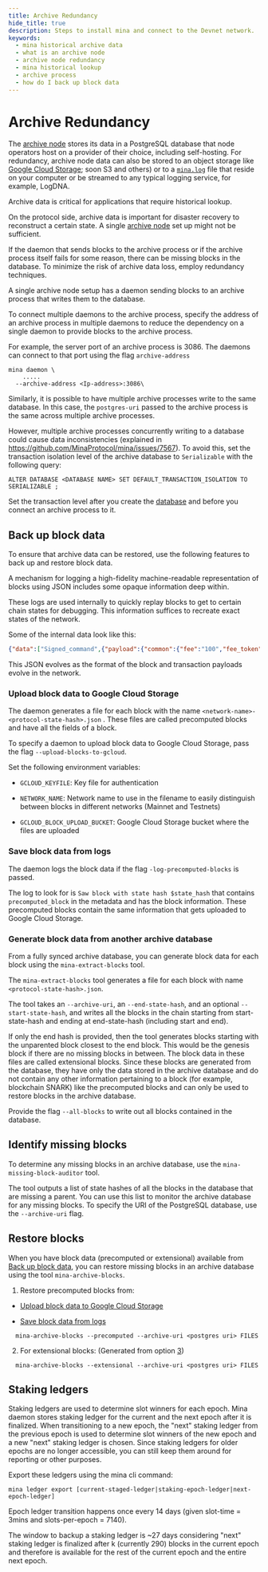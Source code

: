 ```yaml
---
title: Archive Redundancy
hide_title: true
description: Steps to install mina and connect to the Devnet network.
keywords:
  - mina historical archive data
  - what is an archive node
  - archive node redundancy
  - mina historical lookup
  - archive process
  - how do I back up block data
---
```


# Archive Redundancy

The [archive node](/node-operators/archive-node/getting-started) stores its data in a PostgreSQL database that node operators host on a provider of their choice, including self-hosting. For redundancy, archive node data can also be stored to an object storage like [Google Cloud Storage](#upload-block-data-to-google-cloud-storage); soon S3 and others) or to a [`mina.log`](#save-block-data-from-logs) file that reside on your computer or be streamed to any typical logging service, for example, LogDNA.

Archive data is critical for applications that require historical lookup. 

On the protocol side, archive data is important for disaster recovery to reconstruct a certain state. A single [archive node](/node-operators/archive-node/getting-started)  set up might not be sufficient. 

If the daemon that sends blocks to the archive process or if the archive process itself fails for some reason, there can be missing blocks in the database. To minimize the risk of archive data loss, employ redundancy techniques.

A single archive node setup has a daemon sending blocks to an archive process that writes them to the database.

To connect multiple daemons to the archive process, specify the address of an archive process in multiple daemons to reduce the dependency on a single daemon to provide blocks to the archive process.

For example, the server port of an archive process is 3086. The daemons can connect to that port using the flag `archive-address`

```
mina daemon \
    .....
  --archive-address <Ip-address>:3086\
```

Similarly, it is possible to have multiple archive processes write to the same database. In this case, the `postgres-uri` passed to the archive process is the same across multiple archive processes.

However, multiple archive processes concurrently writing to a database could cause data inconsistencies (explained in https://github.com/MinaProtocol/mina/issues/7567). To avoid this, set the transaction isolation level of the archive database to `Serializable` with the following query:

    ALTER DATABASE <DATABASE NAME> SET DEFAULT_TRANSACTION_ISOLATION TO SERIALIZABLE ;

Set the transaction level after you create the [database](/node-operators/archive-node/getting-started) and before you connect an archive process to it.

## Back up block data

To ensure that archive data can be restored, use the following features to back up and restore block data.

A mechanism for logging a high-fidelity machine-readable representation of blocks using JSON includes some opaque information deep within. 

These logs are used internally to quickly replay blocks to get to certain chain states for debugging. This information suffices to recreate exact states of the network.

Some of the internal data look like this:

```json
{"data":["Signed_command",{"payload":{"common":{"fee":"100","fee_token":"1","fee_payer_pk":"B62qixbmBBmCmv1xH5SeF1hw6EqwSNVPi9B28epa3phqVMSyuZk9EoH","nonce":"340","valid_until":"4294967295","memo":"E4YM2vTHhWEg66xpj52JErHUBU4pZ1yageL4TVDDpTTSsv8mK6YaH"},"body":["Payment",{"source_pk":"B62qixbmBBmCmv1xH5SeF1hw6EqwSNVPi9B28epa3phqVMSyuZk9EoH","receiver_pk":"B62qm2GCuGCEK79mEjeyaeiFoukThuZLJCHGe9HAzuAnfbtS5FHtPnP","token_id":"1","amount":"100000000"}]},"signer":"B62qixbmBBmCmv1xH5SeF1hw6EqwSNVPi9B28epa3phqVMSyuZk9EoH","signature":"7mXGz8Df1gu92HVWGue24wcrGxDWkgQrDK59xQGXc627PKFQvVAPSzZn7JMkHtfdBUXavDHcgLBZy4iR4UmA5seRCPMkFDci"}],"status":["Applied",{"fee_payer_account_creation_fee_paid":null,"receiver_account_creation_fee_paid":null,"created_token":null},{"fee_payer_balance":"31866000100000","source_balance":"31866000100000","receiver_balance":"34099000000"}]}],"coinbase":["One",null],"internal_command_balances":[["Coinbase",{"coinbase_receiver_balance":"75477804514901","fee_transfer_receiver_balance":null}],["Fee_transfer",{"receiver1_balance":"65266376010003","receiver2_balance":"78601129170700"}],["Fee_transfer",{"receiver1_balance":"66001820000000","receiver2_balance":"76870784414900"}],["Fee_transfer",{"receiver1_balance":"71158365898775","receiver2_balance":"59264207944722"}],["Fee_transfer",{"receiver1_balance":"68546088449962","receiver2_balance":"66721919100000"}],["Fee_transfer",{"receiver1_balance":"67700798001000","receiver2_balance":"66372760000000"}],["Fee_transfer",{"receiver1_balance":"85383891400000","receiver2_balance":"107174952265469"}],["Fee_transfer",{"receiver1_balance":"65879310000000","receiver2_balance":"66282230000000"}]]}]},"delta_transition_chain_proof":["jxLZWooV57gKCmanzCHHt1CDbHfUpMu6MkynUdqN9ZkBUJi7B1W",[]]}
```

This JSON evolves as the format of the block and transaction payloads evolve in the network.

### Upload block data to Google Cloud Storage

The daemon generates a file for each block with the name `<network-name>-<protocol-state-hash>.json` . These files are called precomputed blocks and have all the fields of a block.

To specify a daemon to upload block data to Google Cloud Storage, pass the flag `--upload-blocks-to-gcloud`. 

Set the following environment variables:

- `GCLOUD_KEYFILE`: Key file for authentication

- `NETWORK_NAME`: Network name to use in the filename to easily distinguish between blocks in different networks (Mainnet and Testnets)

- `GCLOUD_BLOCK_UPLOAD_BUCKET`: Google Cloud Storage bucket where the files are uploaded

### Save block data from logs

The daemon logs the block data if the flag `-log-precomputed-blocks` is passed. 

The log to look for is `Saw block with state hash $state_hash` that contains `precomputed_block` in the metadata and has the block information. These precomputed blocks contain the same information that gets uploaded to Google Cloud Storage.

### Generate block data from another archive database

From a fully synced archive database, you can generate block data for each block using the `mina-extract-blocks` tool.

The `mina-extract-blocks` tool generates a file for each block with name `<protocol-state-hash>.json`. 

The tool takes an `--archive-uri`, an `--end-state-hash`, and an optional `--start-state-hash`, and writes all the blocks in the chain starting from start-state-hash and ending at end-state-hash (including start and end).

If only the end hash is provided, then the tool generates blocks starting with the unparented block closest to the end block. This would be the genesis block if there are no missing blocks in between. The block data in these files are called extensional blocks. Since these blocks are generated from the database, they have only the data stored in the archive database and do not contain any other information pertaining to a block (for example, blockchain SNARK) like the precomputed blocks and can only be used to restore blocks in the archive database.

Provide the flag `--all-blocks` to write out all blocks contained in the database.

## Identify missing blocks

To determine any missing blocks in an archive database, use the `mina-missing-block-auditor` tool.

The tool outputs a list of state hashes of all the blocks in the database that are missing a parent. You can use this list to monitor the archive database for any missing blocks. To specify the URI of the PostgreSQL database, use the `--archive-uri` flag.

## Restore blocks

When you have block data (precomputed or extensional) available from [Back up block data](/node-operators/archive-node/archive-redundancy#back-up-block-data), you can restore missing blocks in an archive database using the tool `mina-archive-blocks`. 

1. Restore precomputed blocks from: 

  - [Upload block data to Google Cloud Storage](/node-operators/archive-redundancy#upload-block-data-to-google-cloud-storage)

  - [Save block data from logs](/node-operators/archive-node/archive-redundancy#save-block-data-from-logs)

```
  mina-archive-blocks --precomputed --archive-uri <postgres uri> FILES
```

2. For extensional blocks: (Generated from option [3](#generate-block-data-from-another-archive-database))

```
  mina-archive-blocks --extensional --archive-uri <postgres uri> FILES
```

## Staking ledgers

Staking ledgers are used to determine slot winners for each epoch. Mina daemon stores staking ledger for the current and the next epoch after it is finalized. When transitioning to a new epoch, the "next" staking ledger from the previous epoch is used to determine slot winners of the new epoch and a new "next" staking ledger is chosen. Since staking ledgers for older epochs are no longer accessible, you can still keep them around for reporting or other purposes.

Export these ledgers using the mina cli command:

    mina ledger export [current-staged-ledger|staking-epoch-ledger|next-epoch-ledger]

Epoch ledger transition happens once every 14 days (given slot-time = 3mins and slots-per-epoch = 7140). 

The window to backup a staking ledger is ~27 days considering "next" staking ledger is finalized after k (currently 290) blocks in the current epoch and therefore is available for the rest of the current epoch and the entire next epoch.

